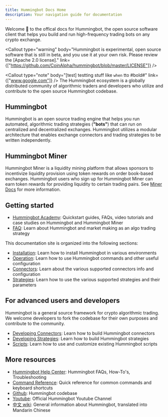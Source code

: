 ```yaml
---
title: Hummingbot Docs Home
description: Your navigation guide for documentation
---
```



Welcome 👋 to the offical docs for Hummingbot, the open source software client that helps you build and run high-frequency trading bots on any crypto exchange.

<Callout type="warning" body="Hummingbot is experimental, open source software that is still in beta, and you use it at your own risk. Please review the [Apache 2.0 license]." link={["https://github.com/CoinAlpha/hummingbot/blob/master/LICENSE"]} />

<Callout
  type="note"
  body="[test] testting stuff like `when` tto #bold#"
  link={["www.google.com"]}
/>
The Hummingbot ecosystem is a globally distributed community of algorithmic traders
and developers who utilize and contribute to the open source Hummingbot codebase.

## Hummingbot

Hummingbot is an open source trading engine that helps you run automated, algorithmic trading strategies (**"bots"**) that can run on centralized and decentralized exchanges. Hummingbot utilizes a modular architecture that enables exchange connectors and trading strategies to be written independently.

## Hummingbot Miner

Hummingbot Miner is a liquidity mining platform that allows sponsors to incentivize liquidity provision using token rewards on order book-based exchanges. Hummingbot users who sign up for Hummingbot Miner can earn token rewards for providing liquidity to certain trading pairs.
See [Miner Docs](https://docs.hummingbot.io/miner) for more information.

## Getting started

- [Hummingbot Academy](https://hummingbot.io/academy/): Quickstart guides, FAQs, video tutorials and case studies on Hummingbot and Hummingbot Miner
- [FAQ](/resources/faq): Learn about Hummingbot and market making as an algo trading strategy

This documentation site is organized into the following sections:

- [Installation](/installation/overview): Learn how to install Hummingbot in various environments
- [Operation](/operation/client): Learn how to use Hummingbot commands and other useful configuration
- [Connectors](/exchange-connectors/overview): Learn about the various supported connectors info and configuration
- [Strategies](/strategies/overview): Learn how to use the various supported strategies and their parameters

## For advanced users and developers

Hummingbot is a general source framework for crypto algorithmic trading. We welcome developers to fork the codebase for their own purposes and contribute to the community.

- [Developing Connectors](/developer/overview): Learn how to build Hummingbot connectors
- [Developing Strategies](/developer/strategies-overview): Learn how to build Hummingbot strategies
- [Scripts](/scripts/overview): Learn how to use and customize existing Hummingbot scripts

## More resources

- [Hummingbot Help Center](https://hummingbot.zendesk.com/hc/en-us): Hummingbot FAQs, How-To's, Troubleshooting
- [Command Reference](/operation/command-ref): Quick reference for common commands and keyboard shortcuts
- [Github](https://github.com/coinalpha/hummingbot): Hummingbot codebase
- [Youtube](https://www.youtube.com/channel/UCxzzdEnDRbylLMWmaMjywOA): Official Hummingbot Youtube Channel
- [中文 wiki](https://github.com/coinalpha/hummingbot_chinese): General information about Hummingbot, translated into Mandarin Chinese
